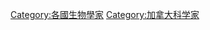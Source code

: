{{Commonscat|Biologists from Canada}}

[[Category:各國生物學家|Category:各國生物學家]]
[[Category:加拿大科学家|Category:加拿大科学家]]